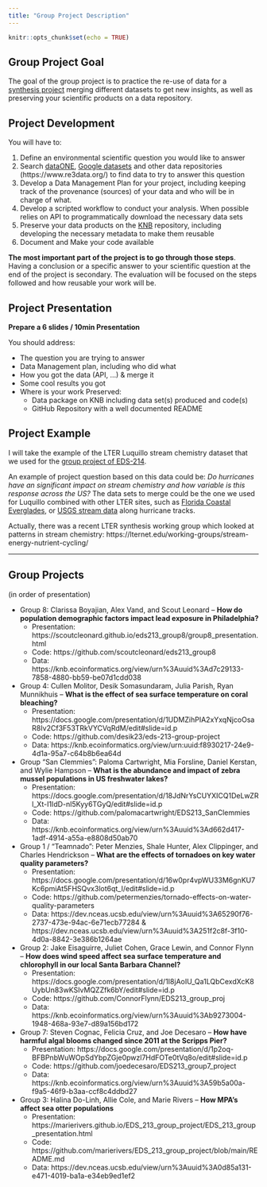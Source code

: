 ```yaml
---
title: "Group Project Description"
---
```


```r
knitr::opts_chunk$set(echo = TRUE)
```

## Group Project Goal

The goal of the group project is to practice the re-use of data for a [synthesis project](https://www.nceas.ucsb.edu/our-approach) merging different datasets to get new insights, as well as preserving your scientific products on a data repository. 


## Project Development

You will have to:

1. Define an environmental scientific question you would like to answer
2. Search [dataONE](https://search.dataone.org/data), [Google datasets](https://datasetsearch.research.google.com/) and other data repositories (https://www.re3data.org/) to find data to try to answer this question
3. Develop a Data Management Plan for your project, including keeping track of the provenance (sources) of your data and who will be in charge of what.
4. Develop a scripted  workflow to conduct your analysis. When possible relies on API to programmatically download the necessary data sets
5. Preserve your data products on the [KNB](https://knb.ecoinformatics.org/) repository,  including developing the necessary metadata to make them reusable
6. Document and Make your code available

**The most important part of the project is to go through those steps**. Having a conclusion or a specific answer to your scientific question at the end of the project is secondary. The evaluation will be focused on the steps followed and how reusable your work will be.

## Project Presentation

**Prepare a 6 slides / 10min Presentation**

You should address:

- The question you are trying to answer
- Data Management plan, including who did what
- How you got the data (API, ...) & merge it
- Some cool results you got
- Where is your work Preserved: 
   - Data package on KNB including data set(s) produced and code(s)
   - GitHub Repository with a well documented README


## Project Example

I will take the example of the LTER Luquillo stream chemistry dataset that we used for the [group project of EDS-214](https://brunj7.github.io/EDS-214-analytical-workflows/group_project.html). 

An example of project question based on this data could be: _Do hurricanes have an significant impact on stream chemistry and how variable is this response across the US?_  The data sets to merge could be the one we used for Luquillo combined with other LTER sites, such as [Florida Coastal Everglades](https://lternet.edu/site/florida-coastal-everglades-lter/), or [USGS stream data](https://waterdata.usgs.gov/nwis) along hurricane tracks.

Actually, there was a recent LTER synthesis working group which looked at patterns in stream chemistry: https://lternet.edu/working-groups/stream-energy-nutrient-cycling/ 

---

## Group Projects

(in order of presentation)

- Group 8: Clarissa Boyajian, Alex Vand, and Scout Leonard -- **How do population demographic factors impact lead exposure in Philadelphia?**
   - Presentation: https://scoutcleonard.github.io/eds213_group8/group8_presentation.html
   - Code: https://github.com/scoutcleonard/eds213_group8
   - Data: https://knb.ecoinformatics.org/view/urn%3Auuid%3Ad7c29133-7858-4880-bb59-be07d1cdd038
   
- Group 4: Cullen Molitor, Desik Somasundaram, Julia Parish, Ryan Munnikhuis -- **What is the effect of sea surface temperature on coral bleaching?**
   - Presentation: https://docs.google.com/presentation/d/1UDMZihPIA2xYxqNjcoOsaR8Iv2Cf3F53TRkVYCVqRdM/edit#slide=id.p
   - Code: https://github.com/desik23/eds-213-group-project
   - Data: https://knb.ecoinformatics.org/view/urn:uuid:f8930217-24e9-4d1a-95a7-c64b8b6ea64d
   
- Group "San Clemmies": Paloma Cartwright, Mia Forsline, Daniel Kerstan, and Wylie Hampson -- **What is the abundance and impact of zebra mussel populations in US freshwater lakes?**
   - Presentation: https://docs.google.com/presentation/d/18JdNrYsCUYXICQ1DeLwZRl_Xt-I1IdD-nI5Kyy6TGyQ/edit#slide=id.p
   - Code: https://github.com/palomacartwright/EDS213_SanClemmies
   - Data: https://knb.ecoinformatics.org/view/urn%3Auuid%3Ad662d417-1adf-4914-a55a-e8808d50ab70
   
- Group 1 / "Teamnado":  Peter Menzies, Shale Hunter, Alex Clippinger, and Charles Hendrickson -- **What are the effects of tornadoes on key water quality parameters?**
   - Presentation: https://docs.google.com/presentation/d/16w0pr4vpWU33M6gnKU7Kc6pmiAt5FHSQvx3lot6qt_I/edit#slide=id.p
   - Code: https://github.com/petermenzies/tornado-effects-on-water-quality-parameters
   - Data: https://dev.nceas.ucsb.edu/view/urn%3Auuid%3A65290f76-2737-473e-94ac-6e71ecb77284 & https://dev.nceas.ucsb.edu/view/urn%3Auuid%3A251f2c8f-3f10-4d0a-8842-3e386b1264ae
   
- Group 2: Jake Eisaguirre, Juliet Cohen, Grace Lewin, and Connor Flynn -- **How does wind speed affect sea surface temperature and chlorophyll in our local Santa Barbara Channel?**
   - Presentation: https://docs.google.com/presentation/d/1I8jAoIU_Qa1LQbCexdXcK8UybUn83wKSIvMQZZfk6bY/edit#slide=id.p
   - Code: https://github.com/ConnorFlynn/EDS213_group_proj
   - Data: https://knb.ecoinformatics.org/view/urn%3Auuid%3Ab9273004-1948-468a-93e7-d89a156bd172
   
- Group 7: Steven Cognac, Felicia Cruz, and Joe Decesaro -- **How have harmful algal blooms changed since 2011 at the Scripps Pier?**
   - Presentation: https://docs.google.com/presentation/d/1p2oq-BFBPnbWuWOpSdYbpZGje0pwzl7HdFOTe0tVq8o/edit#slide=id.p
   - Code: https://github.com/joedecesaro/EDS213_group7_project
   - Data: https://knb.ecoinformatics.org/view/urn%3Auuid%3A59b5a00a-f9a5-46f9-b3aa-ccf8c4ddbd27
   
- Group 3: Halina Do-Linh, Allie Cole, and Marie Rivers -- **How MPA's affect sea otter populations**
   - Presentation: https://marierivers.github.io/EDS_213_group_project/EDS_213_group_presentation.html
   - Code: https://github.com/marierivers/EDS_213_group_project/blob/main/README.md
   - Data: https://dev.nceas.ucsb.edu/view/urn%3Auuid%3A0d85a131-e471-4019-ba1a-e34eb9ed1ef2

   
